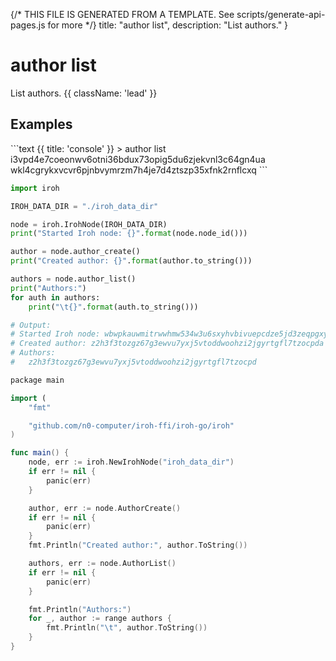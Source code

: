 {/* THIS FILE IS GENERATED FROM A TEMPLATE. See scripts/generate-api-pages.js for more */}
    title: "author list",
    description: "List authors."
}

<div className='not-prose mb-5'>
    <Breadcrumbs pages={[
        { name: 'API', href: '/docs/api', current: false },
        { name: 'author list', href: '/docs/api/author-list', current: true },
    ]} />
</div>

# author list

List authors. {{ className: 'lead' }}



## Examples

<CodeGroup title="author list">
```text {{ title: 'console' }}
> author list
i3vpd4e7coeonwv6otni36bdux73opig5du6zjekvnl3c64gn4ua
wkl4cgrykxvcvr6pjnbvymrzm7h4je7d4ztszp35xfnk2rnflcxq
```

```python {{ title: 'python' }}
import iroh

IROH_DATA_DIR = "./iroh_data_dir"

node = iroh.IrohNode(IROH_DATA_DIR)
print("Started Iroh node: {}".format(node.node_id()))

author = node.author_create()
print("Created author: {}".format(author.to_string()))

authors = node.author_list()
print("Authors:")
for auth in authors:
    print("\t{}".format(auth.to_string()))

# Output:
# Started Iroh node: wbwpkauwmitrwwhmw534w3u6sxyhvbivuepcdze5jd3zeqpgxyfa
# Created author: z2h3f3tozgz67g3ewvu7yxj5vtoddwoohzi2jgyrtgfl7tzocpda
# Authors:
#   z2h3f3tozgz67g3ewvu7yxj5vtoddwoohzi2jgyrtgfl7tzocpd

```

```swift {{ title: 'go' }}
package main

import (
	"fmt"

	"github.com/n0-computer/iroh-ffi/iroh-go/iroh"
)

func main() {
	node, err := iroh.NewIrohNode("iroh_data_dir")
	if err != nil {
		panic(err)
	}

	author, err := node.AuthorCreate()
	if err != nil {
		panic(err)
	}
	fmt.Println("Created author:", author.ToString())

	authors, err := node.AuthorList()
	if err != nil {
		panic(err)
	}

	fmt.Println("Authors:")
	for _, author := range authors {
		fmt.Println("\t", author.ToString())
	}
}

```


</CodeGroup>
